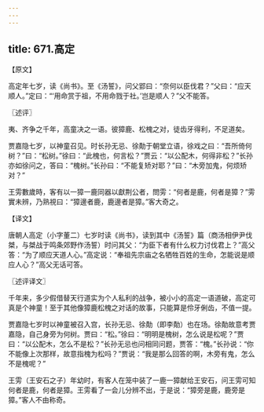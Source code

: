 ```yaml
---
---
---
```

title: 671.高定
---



【原文】

高定年七岁，读《尚书》。至《汤誓》，问父郢曰：“奈何以臣伐君？”父曰：“应天顺人。”定曰：“‘用命赏于祖，不用命戮于社。’岂是顺人？”父不能答。

〖述评〗

夷、齐争之千年，高童决之一语。彼獐鹿、松槐之对，徒齿牙得利，不足道矣。

贾嘉隐七岁，以神童召见。时长孙无忌、徐勣于朝堂立语，徐戏之曰：“吾所倚何树？”曰：“松树。”徐曰：“此槐也，何言松？”贾云：“以公配木，何得非松？”长孙亦如徐问之，答曰：“槐树。”长孙曰：“不能复矫对耶？”曰：“木旁加鬼，何烦矫对？”

王雱數歲時，客有以一獐一鹿同器以獻荆公者，問雱：“何者是鹿，何者是獐？”雱實未辨，乃熟視曰：“獐邊者鹿，鹿邊者是獐。”客大奇之。

【译文】

唐朝人高定（小字董二）七岁时读《尚书》，读到其中《汤誓》篇（商汤相伊尹伐桀，与桀战于鸣条郊野作汤誓）时问其父：“为臣下者有什么权力讨伐君上？”高父答：“为了顺应天道人心。”高定说：“奉祖先宗庙之名牺牲百姓的生命，怎能说是顺应人心？”高父无话可答。

〖述评译文〗

千年来，多少假借替天行道实为个人私利的战争，被小小的高定一语道破，高定可真是个神童！至于其他像獐鹿松槐之对话的故事，只能算是伶牙俐齿，不值一提。

贾嘉隐七岁时以神童被召入宫，长孙无忌、徐勣（即李勣）也在场。徐勣故意考贾嘉隐，自己身旁为何树。贾曰：“松。”徐曰：“明明是槐树，怎么说是松呢？”贾曰：“以公配木，怎么不是松？”长孙无忌也问相同问题，贾答：“槐。”长孙说：“你不能像上次那样，故意指槐为松吗？”贾说：“我是那么回答的啊，木旁有鬼，怎么不是槐呢？”

王雱（王安石之子）年幼时，有客人在笼中装了一鹿一獐献给王安石，问王雱可知何者是鹿，何者是獐。王雱看了一会儿分辨不出，于是说：“獐旁是鹿，鹿旁是獐。”客人不由称奇。